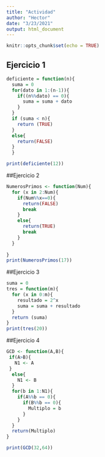 ```yaml
---
title: "Actividad"
author: "Hector"
date: "3/23/2021"
output: html_document
---
```


```r
knitr::opts_chunk$set(echo = TRUE)
```

## Ejercicio 1
```r
deficiente = function(n){
  suma = 0
  for(dato in 1:(n-1)){
    if((n%%dato) == 0){
      suma = suma + dato
    }
  }
  if (suma < n){
    return (TRUE)
  }
  else{
    return(FALSE)
  }
  }

print(deficiente(12))

```
##Ejercicio 2
```r
NumerosPrimos <- function(Num){
  for (x in 2:Num){
    if(Num%%x==0){
      return(FALSE)
      break
    }
    else{
      return(TRUE)
      break
    }
  }
  
}
print(NumerosPrimos(17))
```
##Ejercicio 3
```r
suma = 0
tres = function(m){
  for (x in 0:m){
    resultado = 2^x
    suma = suma + resultado
  }
  return (suma)
}
print(tres(20))
```
##Ejercicio 4
```r
GCD <- function(A,B){
 if(A>B){
   N1 <- A
 }
  else{
    N1 <- B 
  }
  for(b in 1:N1){
    if(A%%b == 0){
      if(B%%b == 0){
        Multiplo = b
      }
    }
  }
  return(Multiplo)
}

print(GCD(32,64))

```


